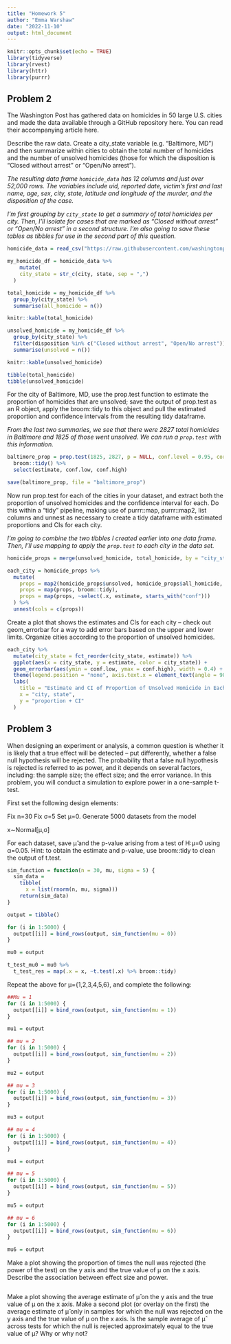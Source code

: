 ```yaml
---
title: "Homework 5"
author: "Emma Warshaw"
date: "2022-11-10"
output: html_document
---
```


```r
knitr::opts_chunk$set(echo = TRUE)
library(tidyverse)
library(rvest)
library(httr)
library(purrr)
```

## Problem 2

The Washington Post has gathered data on homicides in 50 large U.S. cities and made the data available through a GitHub repository here. You can read their accompanying article here.

Describe the raw data. Create a city_state variable (e.g. “Baltimore, MD”) and then summarize within cities to obtain the total number of homicides and the number of unsolved homicides (those for which the disposition is “Closed without arrest” or “Open/No arrest”).

*The resulting data frame `homicide_data` has 12 columns and just over 52,000 rows.  The variables include uid, reported date, victim's first and last name, age, sex, city, state, latitude and longitude of the murder, and the disposition of the case.*

*I'm first grouping by `city_state` to get a summary of total homicides per city. Then, I'll isolate for cases that are marked as "Closed without arrest" or "Open/No arrest" in a second structure.  I'm also going to save these tables as tibbles for use in the second part of this question.*

```r
homicide_data = read_csv("https://raw.githubusercontent.com/washingtonpost/data-homicides/master/homicide-data.csv")

my_homicide_df = homicide_data %>%
    mutate(
    city_state = str_c(city, state, sep = ",")
  ) 

total_homicide = my_homicide_df %>%
  group_by(city_state) %>% 
  summarise(all_homicide = n())

knitr::kable(total_homicide)

unsolved_homicide = my_homicide_df %>%
  group_by(city_state) %>% 
  filter(disposition %in% c("Closed without arrest", "Open/No arrest")) %>%
  summarise(unsolved = n())

knitr::kable(unsolved_homicide)

tibble(total_homicide)
tibble(unsolved_homicide)
```

For the city of Baltimore, MD, use the prop.test function to estimate the proportion of homicides that are unsolved; save the output of prop.test as an R object, apply the broom::tidy to this object and pull the estimated proportion and confidence intervals from the resulting tidy dataframe.

*From the last two summaries, we see that there were 2827 total homicides in Baltimore and 1825 of those went unsolved.  We can run a `prop.test` with this information.* 

```r
baltimore_prop = prop.test(1825, 2827, p = NULL, conf.level = 0.95, correct = TRUE) %>% 
  broom::tidy() %>%
  select(estimate, conf.low, conf.high)

save(baltimore_prop, file = "baltimore_prop")
```

Now run prop.test for each of the cities in your dataset, and extract both the proportion of unsolved homicides and the confidence interval for each. Do this within a “tidy” pipeline, making use of purrr::map, purrr::map2, list columns and unnest as necessary to create a tidy dataframe with estimated proportions and CIs for each city.

*I'm going to combine the two tibbles I created earlier into one data frame.  Then, I'll use mapping to apply the `prop.test` to each city in the data set.* 

```r
homicide_props = merge(unsolved_homicide, total_homicide, by = "city_state")

each_city = homicide_props %>%
  mutate(
    props = map2(homicide_props$unsolved, homicide_props$all_homicide, prop.test),
    props = map(props, broom::tidy),
    props = map(props, ~select(.x, estimate, starts_with("conf")))
  ) %>%
  unnest(cols = c(props))
```
  
Create a plot that shows the estimates and CIs for each city – check out geom_errorbar for a way to add error bars based on the upper and lower limits. Organize cities according to the proportion of unsolved homicides.

```r
each_city %>%
  mutate(city_state = fct_reorder(city_state, estimate)) %>% 
  ggplot(aes(x = city_state, y = estimate, color = city_state)) +
  geom_errorbar(aes(ymin = conf.low, ymax = conf.high), width = 0.4) +
  theme(legend.position = "none", axis.text.x = element_text(angle = 90)) +
  labs(
    title = "Estimate and CI of Proportion of Unsolved Homicide in Each City",
    x = "city, state",
    y = "proportion + CI"
  )
```

## Problem 3

When designing an experiment or analysis, a common question is whether it is likely that a true effect will be detected – put differently, whether a false null hypothesis will be rejected. The probability that a false null hypothesis is rejected is referred to as power, and it depends on several factors, including: the sample size; the effect size; and the error variance. In this problem, you will conduct a simulation to explore power in a one-sample t-test.

First set the following design elements:

Fix n=30
Fix σ=5
Set μ=0. Generate 5000 datasets from the model

x∼Normal[μ,σ]

For each dataset, save μ̂ and the p-value arising from a test of H:μ=0 using α=0.05. Hint: to obtain the estimate and p-value, use broom::tidy to clean the output of t.test.

```r
sim_function = function(n = 30, mu, sigma = 5) {
  sim_data = 
    tibble(
      x = list(rnorm(n, mu, sigma)))
    return(sim_data)
}

output = tibble()

for (i in 1:5000) {
  output[[i]] = bind_rows(output, sim_function(mu = 0))
}

mu0 = output 

t_test_mu0 = mu0 %>%
  t_test_res = map(.x = x, ~t.test(.x) %>% broom::tidy)

```

Repeat the above for μ={1,2,3,4,5,6}, and complete the following:
```r
##Mu = 1
for (i in 1:5000) {
  output[[i]] = bind_rows(output, sim_function(mu = 1))
}

mu1 = output

## mu = 2
for (i in 1:5000) {
  output[[i]] = bind_rows(output, sim_function(mu = 2))
}

mu2 = output

## mu = 3
for (i in 1:5000) {
  output[[i]] = bind_rows(output, sim_function(mu = 3))
}

mu3 = output

## mu = 4
for (i in 1:5000) {
  output[[i]] = bind_rows(output, sim_function(mu = 4))
}

mu4 = output

## mu = 5
for (i in 1:5000) {
  output[[i]] = bind_rows(output, sim_function(mu = 5))
}

mu5 = output

## mu = 6
for (i in 1:5000) {
  output[[i]] = bind_rows(output, sim_function(mu = 6))
}

mu6 = output

```


Make a plot showing the proportion of times the null was rejected (the power of the test) on the y axis and the true value of μ on the x axis. Describe the association between effect size and power.

```r

```

Make a plot showing the average estimate of μ̂  on the y axis and the true value of μ on the x axis. Make a second plot (or overlay on the first) the average estimate of μ̂  only in samples for which the null was rejected on the y axis and the true value of μ on the x axis. Is the sample average of μ̂  across tests for which the null is rejected approximately equal to the true value of μ? Why or why not?

```r

```


